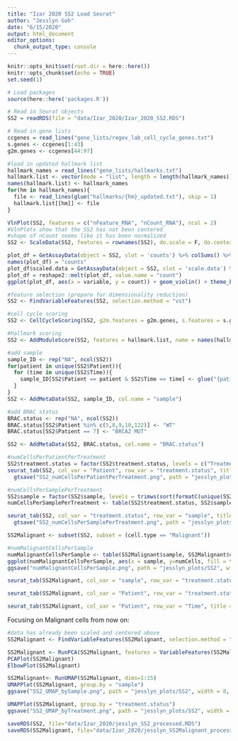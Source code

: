 ```yaml
---
title: "Izar 2020 SS2 Load Seurat"
author: "Jesslyn Goh"
date: "6/15/2020"
output: html_document
editor_options: 
  chunk_output_type: console
---
```


```r
knitr::opts_knit$set(root.dir = here::here())
knitr::opts_chunk$set(echo = TRUE)
set.seed(1)
```

```r
# Load packages
source(here::here('packages.R'))

# Read in Seurat objects
SS2 = readRDS(file = "data/Izar_2020/Izar_2020_SS2.RDS")

# Read in gene lists
ccgenes = read_lines("gene_lists/regev_lab_cell_cycle_genes.txt")
s.genes <- ccgenes[1:43]
g2m.genes <- ccgenes[44:97]

#load in updated hallmark list 
hallmark_names = read_lines("gene_lists/hallmarks.txt")
hallmark.list <- vector(mode = "list", length = length(hallmark_names))
names(hallmark.list) <- hallmark_names
for(hm in hallmark_names){
  file <- read_lines(glue("hallmarks/{hm}_updated.txt"), skip = 1)
  hallmark.list[[hm]] <- file
}
```

```r
VlnPlot(SS2, features = c("nFeature_RNA", "nCount_RNA"), ncol = 2) 
#VlnPlots show that the SS2 has not been centered 
#shape of nCount seems like it has been normalized
SS2 <- ScaleData(SS2, features = rownames(SS2), do.scale = F, do.center = T)

plot_df = GetAssayData(object = SS2, slot = 'counts') %>% colSums() %>% as.data.frame()
names(plot_df) = "counts"
plot_df$scaled.data = GetAssayData(object = SS2, slot = 'scale.data') %>% colSums()
plot_df = reshape2::melt(plot_df, value.name = "count")
ggplot(plot_df, aes(x = variable, y = count)) + geom_violin() + theme_bw()

#feature selection (prepare for dimensionality reduction)
SS2 <- FindVariableFeatures(SS2, selection.method = "vst")
```

```r
#cell cycle scoring
SS2 <- CellCycleScoring(SS2, g2m.features = g2m.genes, s.features = s.genes)

#hallmark scoring
SS2 <- AddModuleScore(SS2, features = hallmark.list, name = names(hallmark.list), nbin = 50, search = T)

#add sample
sample_ID <- rep("NA", ncol(SS2))
for(patient in unique(SS2$Patient)){
  for (time in unique(SS2$Time)){
    sample_ID[SS2$Patient == patient & SS2$Time == time] <- glue("{patient}.{time}")
  }
}
SS2 <- AddMetaData(SS2, sample_ID, col.name = "sample")

#add BRAC status
BRAC.status <- rep("NA", ncol(SS2))
BRAC.status[SS2$Patient %in% c(5,8,9,10,122)] <- "WT"
BRAC.status[SS2$Patient == 7] <- "BRCA2 MUT"

SS2 <- AddMetaData(SS2, BRAC.status, col.name = "BRAC.status")
```

```r
#numCellsPerPatientPerTreatment
SS2$treatment.status = factor(SS2$treatment.status, levels = c("Treatment-naïve", "On-treatment"))
seurat_tab(SS2, col_var = "Patient", row_var = "treatment.status", title = "Number of cells per Patient per treatment status") %>% 
  gtsave("SS2_numCellsPerPatientPerTreatment.png", path = "jesslyn_plots/SS2")

#numCellsPerSamplePerTreatment
SS2$sample = factor(SS2$sample, levels = trimws(sort(formatC(unique(SS2$sample)))))
numCellsPerSamplePerTreatment <- table(SS2$treatment.status, SS2$sample) %>% as.data.frame() %>% dplyr::rename(treatmentStatus = Var1, sample = Var2, numCells = Freq) %>% ggplot(aes(x=treatmentStatus, fill=sample, y=numCells)) + geom_bar(stat="identity", position="fill") + xlab("treatmentStatus") + labs(fill = "sample")

seurat_tab(SS2, col_var = "treatment.status", row_var = "sample", title = "Number of cells per Sample per treatment status") %>% 
  gtsave("SS2_numCellsPerSamplePerTreatment.png", path = "jesslyn_plots/SS2")
```

```r
SS2Malignant <- subset(SS2, subset = (cell.type == "Malignant"))

#numMalignantCellsPerSample
numMalignantCellsPerSample <- table(SS2Malignant$sample, SS2Malignant$cell.type, SS2Malignant$treatment.status) %>% as.data.frame() %>% dplyr::rename(sample = Var1, celltype = Var2, treatment = Var3, numCells = Freq) %>% filter(`celltype` == "Malignant")
ggplot(numMalignantCellsPerSample, aes(x = sample, y=numCells, fill = treatment)) + geom_bar(stat = "identity") + labs(title = "Number of Malignant Cells Per Sample in SS2 Data")
ggsave("numMalignantCellsPerSample.png", path = "jesslyn_plots/SS2", width = 8, height = 8)

seurat_tab(SS2Malignant, col_var = "sample", row_var = "treatment.status", title = "Number of Malignant cells per Sample per treatment status")

seurat_tab(SS2Malignant, col_var = "Patient", row_var = "treatment.status", title = "Number of Malignant cells per Sample per Patient")

seurat_tab(SS2Malignant, col_var = "Patient", row_var = "Time", title = "Number of Malignant cells per Sample per Patient")
```

Focusing on Malignant cells from now on: 
```r
#data has already been scaled and centered above
SS2Malignant <- FindVariableFeatures(SS2Malignant, selection.method = "vst")

SS2Malignant <- RunPCA(SS2Malignant, features = VariableFeatures(SS2Malignant))
PCAPlot(SS2Malignant)
ElbowPlot(SS2Malignant)

```

```r
SS2Malignant<- RunUMAP(SS2Malignant, dims=1:15)
UMAPPlot(SS2Malignant, group.by = "sample")
ggsave("SS2_UMAP_bySample.png", path = "jesslyn_plots/SS2", width = 8, height = 8)

UMAPPlot(SS2Malignant, group.by = "treatment.status")
ggsave("SS2_UMAP_byTreatment.png", path = "jesslyn_plots/SS2", width = 8, height = 8)
```

```r
saveRDS(SS2, file="data/Izar_2020/jesslyn_SS2_processed.RDS")
saveRDS(SS2Malignant, file="data/Izar_2020/jesslyn_SS2Malignant_processed.RDS")
```